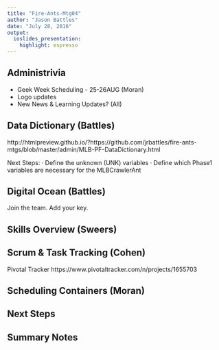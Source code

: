 ```yaml
---
title: "Fire-Ants-Mtg04"
author: "Jason Battles"
date: "July 28, 2016"
output: 
  ioslides_presentation: 
    highlight: espresso
---
```

## Administrivia
- Geek Week Scheduling - 25-26AUG (Moran)
- Logo updates
- New News & Learning Updates? (All)

## Data Dictionary (Battles)

http://htmlpreview.github.io/?https://github.com/jrbattles/fire-ants-mtgs/blob/master/admin/MLB-PF-DataDictionary.html

Next Steps:
·         Define the unknown (UNK) variables
·         Define which Phase1 variables are necessary for the MLBCrawlerAnt

## Digital Ocean (Battles)
Join the team.  Add your key.

## Skills Overview (Sweers)

## Scrum & Task Tracking (Cohen)

Pivotal Tracker
https://www.pivotaltracker.com/n/projects/1655703

## Scheduling Containers (Moran)

## Next Steps

## Summary Notes


                                
